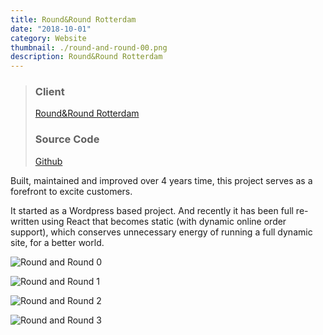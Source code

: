 ```yaml
---
title: Round&Round Rotterdam
date: "2018-10-01"
category: Website
thumbnail: ./round-and-round-00.png
description: Round&Round Rotterdam
---
```


> ### Client
> [Round&Round Rotterdam](https://roundandround.nl/)
> ### Source Code
> [Github](https://github.com/xmflsct/roundandround.github.io)

Built, maintained and improved over 4 years time, this project serves as a forefront to excite customers.

It started as a Wordpress based project. And recently it has been full re-written using React that becomes static (with dynamic online order support), which conserves unnecessary energy of running a full dynamic site, for a better world.

<EmbedImage width="wide" website>

![Round and Round 0](./round-and-round-00.png)

</EmbedImage>

<EmbedImage width="wide" website>

![Round and Round 1](./round-and-round-01.png)

</EmbedImage>

<EmbedImage width="wide" website>

![Round and Round 2](./round-and-round-02.png)

</EmbedImage>

<EmbedImage width="wide" website>

![Round and Round 3](./round-and-round-03.png)

</EmbedImage>